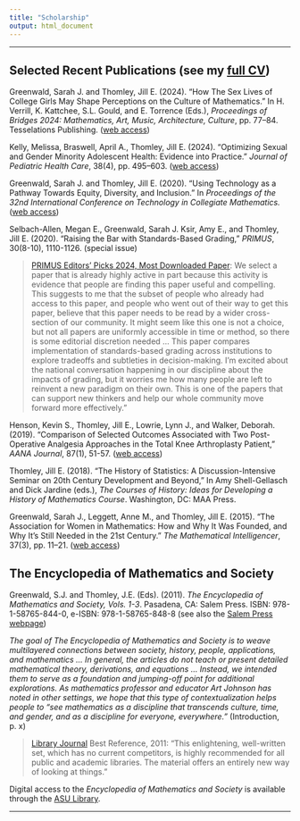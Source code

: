 ```yaml
---
title: "Scholarship"
output: html_document
---
```


<hr>

## Selected Recent Publications (see my [full CV](https://jillthomley.github.io/Thomley-Jill-CV-web.pdf))

Greenwald, Sarah J. and Thomley, Jill E. (2024). “How The Sex Lives of College Girls May Shape Perceptions on the Culture of Mathematics.” In H. Verrill, K. Kattchee, S.L. Gould, and E. Torrence (Eds.), *Proceedings of Bridges 2024: Mathematics, Art, Music, Architecture, Culture*, pp. 77–84. Tesselations Publishing. ([web access](http://archive.bridgesmathart.org/2024/bridges2024-77.html))

Kelly, Melissa, Braswell, April A., Thomley, Jill E. (2024). “Optimizing Sexual and Gender Minority Adolescent Health: Evidence into Practice.” _Journal of Pediatric Health Care_, 38(4), pp. 495–603. ([web access](https://doi.org/10.1016/j.pedhc.2024.02.004)) 

Greenwald, Sarah J. and Thomley, Jill E. (2020). “Using Technology as a Pathway Towards Equity, Diversity, and Inclusion.” In _Proceedings of the 32nd International Conference on Technology in Collegiate Mathematics._
([web access](https://www.pearson.com/us/about/news-events/events/ictcm-archive-2020.html)) 

Selbach-Allen, Megan E., Greenwald, Sarah J. Ksir, Amy E., and Thomley, Jill E. (2020). “Raising the Bar with Standards-Based Grading,” _PRIMUS_, 30(8-10), 1110-1126. (special issue)

<blockquote><div style = "font-size: 14px;">[PRIMUS Editors' Picks 2024, Most Downloaded Paper](https://primusmath.com/2025/01/03/editors-picks-2024/): We select a paper that is already highly active in part because this activity is evidence that people are finding this paper useful and compelling. This suggests to me that the subset of people who already had access to this paper, and people who went out of their way to get this paper, believe that this paper needs to be read by a wider cross-section of our community. It might seem like this one is not a choice, but not all papers are uniformly accessible in time or method, so there is some editorial discretion needed ... This paper compares implementation of standards-based grading across institutions to explore tradeoffs and subtleties in decision-making. I’m excited about the national conversation happening in our discipline about the impacts of grading, but it worries me how many people are left to reinvent a new paradigm on their own. This is one of the papers that can support new thinkers and help our whole community move forward more effectively."</div></blockquote>

Henson, Kevin S., Thomley, Jill E., Lowrie, Lynn J., and Walker, Deborah. (2019). “Comparison of Selected Outcomes Associated with Two Post-Operative Analgesia Approaches in the Total Knee Arthroplasty Patient,” _AANA Journal_, 87(1), 51-57. ([web access](https://doi.org/10.1016/j.jclinane.2021.110257)) 

Thomley, Jill E. (2018). “The History of Statistics: A Discussion-Intensive Seminar on 20th Century Development and Beyond,” In Amy Shell-Gellasch and Dick Jardine (eds.), _The Courses of History: Ideas for Developing a History of Mathematics Course_. Washington, DC: MAA Press.

Greenwald, Sarah J., Leggett, Anne M., and Thomley, Jill E. (2015). “The Association for Women in Mathematics: How and Why It Was Founded, and Why It’s Still Needed in the 21st Century.” _The Mathematical Intelligencer_, 37(3), pp. 11–21. 
([web access](http://doi.org/10.1007/s00283-015-9539-8))


## The Encyclopedia of Mathematics and Society

Greenwald, S.J. and Thomley, J.E. (Eds). (2011). _The Encyclopedia of Mathematics and Society, Vols. 1-3_. Pasadena, CA: Salem Press. ISBN: 978-1-58765-844-0, e-ISBN: 978-1-58765-848-8 (see also the [Salem Press webpage](https://www.salempress.com/Encyclopedia-of-mathematics))

_The goal of The Encyclopedia of	Mathematics	and	Society is to weave multilayered connections between society, history, people, applications, and mathematics ... In general, the articles do not teach or present detailed mathematical theory, derivations, and equations ... Instead, we intended them to serve as a foundation and jumping-off point for additional explorations. As mathematics professor and educator Art Johnson has noted in other settings, we hope that this type of contextualization helps people to "see mathematics as a discipline that transcends culture, time, and gender, and as a discipline for everyone, everywhere."_ (Introduction, p. x)

<blockquote><div style = "font-size: 14px;">[Library Journal](https://www.libraryjournal.com/) Best Reference, 2011: "This enlightening, well-written set, which has no current competitors, is highly recommended for all public and academic libraries. The material offers an entirely new way of looking at things."</div></blockquote>

Digital access to the _Encyclopedia of Mathematics and Society_ is available through the [ASU Library](https://library.appstate.edu/).

<hr>